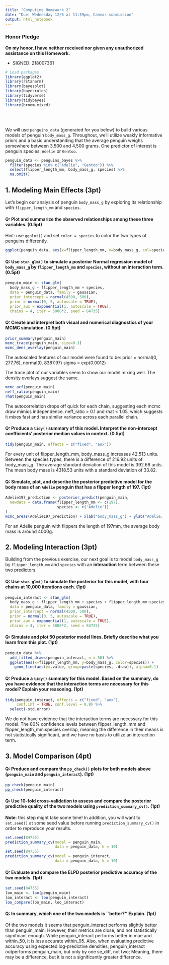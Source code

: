 ```yaml
---
title: "Computing Homework 2"
date: "Due: Wednesday 12/6 at 11:59pm, Canvas submission"
output: html_notebook
---
```



### Honor Pledge


**On my honor, I have neither received nor given any unauthorized assistance on this Homework.**

* SIGNED: 218007361


```r
# Load packages
library(ggplot2)
library(rstanarm)
library(bayesplot)
library(bayesrules)
library(tidyverse)
library(tidybayes)
library(broom.mixed)
```


<br>
<br>


We will use `penguins_data` (generated for you below) to build various models of penguin `body_mass_g`. Throughout, we'll utilize weakly informative priors and a basic understanding that the average penguin weighs somewhere between 3,500 and 4,500 grams. One predictor of interest is penguin species: `Adelie` or `Gentoo`. 

```r
penguin_data <- penguins_bayes %>% 
  filter(species %in% c("Adelie", "Gentoo")) %>%
  select(flipper_length_mm, body_mass_g, species) %>% 
  na.omit() 
```

## 1. Modeling Main Effects (3pt)

Let’s begin our analysis of penguin `body_mass_g` by exploring its relationship with `flipper_length_mm` and `species`.

#### Q: Plot and summarize the observed relationships among these three variables. (0.5pt)

Hint: use `ggplot()` and set `color = species` to color the two types of penguins differently.

```r
ggplot(penguin_data, aes(x=flipper_length_mm, y=body_mass_g, col=species)) + geom_point(size=0.2)
```

#### Q: Use `stan_glm()` to simulate a posterior Normal regression model of `body_mass_g` by `flipper_length_mm` and `species`, without an interaction term. (0.5pt)

```r
penguin_main <- stan_glm(
  body_mass_g ~ flipper_length_mm + species,
  data = penguin_data, family = gaussian,
  prior_intercept = normal(4500, 500),
  prior = normal(0, 5, autoscale = TRUE),
  prior_aux = exponential(1, autoscale = TRUE),
  chains = 4, iter = 5000*2, seed = 84735)
```

#### Q: Create and interpret both visual and numerical diagnostics of your MCMC simulation. (0.5pt)


```r
prior_summary(penguin_main)
mcmc_trace(penguin_main, size=0.1)
mcmc_dens_overlay(penguin_main)
```
The autoscaled features of our model were found to be:
prior = normal(0, 277.76), normal(0, 8387.97)
sigma = exp(0.0012)

The trace plot of our variables seem to show our model mixing well. The density overlays suggest the same.

```r
mcmc_acf(penguin_main)
neff_ratio(penguin_main)
rhat(penguin_main)
```
The autocorrelation drops off quick for each chain, suggesting each mcmc draw mimics independence. neff_ratio > 0.1 and rhat < 1.05, which suggests it mixes fast and has similar variance across each parallel chain.

#### Q: Produce a `tidy()` summary of this model. Interpret the non-intercept coefficients’ posterior median values in context. (0.5pt)


```r
tidy(penguin_main, effects = c("fixed", "aux"))
```
For every unit of flipper_length_mm, body_mass_g increases 42.513 units. Between the species types, there is a difference of 216.92 units of body_mass_g. The average standard deviation of this model is 392.68 units. The mean body mass is 4318.53 units with a standard deviation of 33.82.

#### Q: Simulate, plot, and describe the posterior predictive model for the body mass of an `Adelie` penguin that has a flipper length of 197. (1pt)


```r
Adelie197_prediction <- posterior_predict(penguin_main,
  newdata = data.frame(flipper_length_mm <- c(197),
                       species <- c('Adelie'))
)
mcmc_areas(Adelie197_prediction) + xlab("body_mass_g") + ylab("Adelie, 197mm")
```
For an Adelie penguin with flippers the length of 197mm, the average body mass is around 4000g.

## 2. Modeling Interaction (3pt)

Building from the previous exercise, our next goal is to model `body_mass_g` by `flipper_length_mm` and `species` with an **interaction** term between these two predictors.

#### Q: Use `stan_glm()` to simulate the posterior for this model, with four chains at 10,000 iterations each. (1pt)

```r
penguin_interact <- stan_glm(
  body_mass_g ~ flipper_length_mm + species + flipper_length_mm:species,
  data = penguin_data, family = gaussian,
  prior_intercept = normal(4500, 500),
  prior = normal(0, 5, autoscale = TRUE),
  prior_aux = exponential(1, autoscale = TRUE),
  chains = 4, iter = 5000*2, seed = 84735)
```


#### Q: Simulate and plot 50 posterior model lines. Briefly describe what you learn from this plot. (1pt)

```r
penguin_data %>%
  add_fitted_draws(penguin_interact, n = 50) %>%
  ggplot(aes(x=flipper_length_mm, y=body_mass_g, color=species)) +
    geom_line(aes(y=.value, group=paste(species, .draw)), alpha=0.1)
```


#### Q: Produce a `tidy()` summary for this model. Based on the summary, do you have evidence that the interaction terms are necessary for this model? Explain your reasoning. (1pt)


```r
tidy(penguin_interact, effects = c("fixed", "aux"),
     conf.int = TRUE, conf.level = 0.8) %>%
  select(-std.error)
```
We do not have evidence that the interaction terms are necessary for this model. The 80% confidence levels between flipper_length_mm and flipper_length_mm:species overlap, meaning the difference in their means is not statistically significant, and we have no basis to utilize an interaction term.


## 3. Model Comparison (4pt)

#### Q: Produce and compare the `pp_check()` plots for both models above (`penguin_main` and `penguin_interact`). (1pt)

```r
pp_check(penguin_main)
pp_check(penguin_interact)
```

#### Q: Use 10-fold cross-validation to assess and compare the posterior predictive quality of the two models using `prediction_summary_cv()`. (1pt)


**Note**: this step might take some time! In addition, you will want to `set.seed()` at some seed value before running `prediction_summary_cv()` in order to reproduce your results.

```r
set.seed(84735)
prediction_summary_cv(model = penguin_main,
                      data = penguin_data, k = 10)
set.seed(84735)
prediction_summary_cv(model = penguin_interact,
                      data = penguin_data, k = 10)
```

#### Q: Evaluate and compare the ELPD posterior predictive accuracy of the two models. (1pt)

```r
set.seed(84735)
loo_main <- loo(penguin_main)
loo_interact <- loo(penguin_interact)
loo_compare(loo_main, loo_interact)
```

#### Q: In summary, which one of the two models is ``better?'' Explain. (1pt)

Of the two models it seems that penguin_interact performs slightly better than penguin_main; However, their metrics are close, and not statistically significant enough. While penguin_interact performs better in mae and within_50, it is less accurate within_95. Also, when evaluating predictive accuracy using expected log-predictive densities, penguin_interact outperforms penguin_main, but only by one se_diff, not two; Meaning, there may be a difference, but it is not a significantly greater difference.


